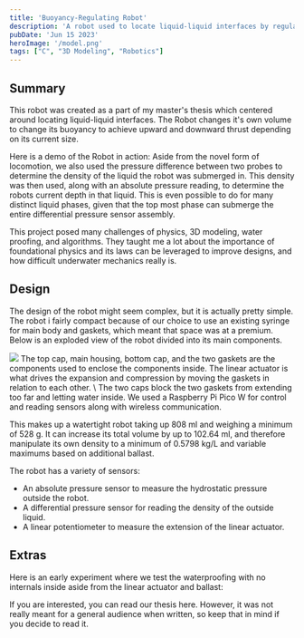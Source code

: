 ```yaml
---
title: 'Buoyancy-Regulating Robot'
description: 'A robot used to locate liquid-liquid interfaces by regulating the robots volume and embedded electromechanical actuation.'
pubDate: 'Jun 15 2023'
heroImage: '/model.png'
tags: ["C", "3D Modeling", "Robotics"]
---
```


## Summary
This robot was created as a part of my master's thesis which centered around locating liquid-liquid interfaces. The Robot changes it's own volume to change its buoyancy to achieve upward and downward thrust depending on its current size.

Here is a demo of the Robot in action:
<YouTube id="https://youtube.com/watch?v=j9o-O8pO3RM" />
Aside from the novel form of locomotion, we also used the pressure difference between two probes to determine the density of the liquid the robot was submerged in. This density was then used, along with an absolute pressure reading, to determine the robots current depth in that liquid.
This is even possible to do for many distinct liquid phases, given that the top most phase can submerge the entire differential pressure sensor assembly.

This project posed many challenges of physics, 3D modeling, water proofing, and algorithms. They taught me a lot about the importance of foundational physics and its laws can be leveraged to improve designs, and how difficult underwater mechanics really is.

## Design
The design of the robot might seem complex, but it is actually pretty simple. 
The robot i fairly compact because of our choice to use an existing syringe for main body and gaskets, which meant that space was at a premium.
Below is an exploded view of the robot divided into its main components.

<img width={1020} height={510} src="/Exploded.png"/>
The top cap, main housing, bottom cap, and the two gaskets are the components used to enclose the components inside. 
The linear actuator is what drives the expansion and compression by moving the gaskets in relation to each other. \
The two caps block the two gaskets from extending too far and letting water inside. 
We used a Raspberry Pi Pico W for control and reading sensors along with wireless communication.

This makes up a watertight robot taking up 808 ml and weighing a minimum of 528 g.
It can increase its total volume by up to 102.64 ml, and therefore manipulate its own density to a minimum of 0.5798 kg/L and variable maximums based on additional ballast.

The robot has a variety of sensors: 
- An absolute pressure sensor to measure the hydrostatic pressure outside the robot.
- A differential pressure sensor for reading the density of the outside liquid.
- A linear potentiometer to measure the extension of the linear actuator.

## Extras
Here is an early experiment where we test the waterproofing with no internals inside aside from the linear actuator and ballast:
<YouTube id="https://youtu.be/WlTvShQmrV8" />

If you are interested, you can read our thesis here. 
However, it was not really meant for a general audience when written, so keep that in mind if you decide to read it.

<ResponsivePDF src="/Thesis.pdf" />